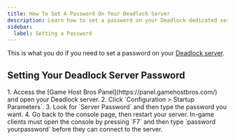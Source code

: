 ```yaml
---
title: How To Set A Password On Your Deadlock Server
description: Learn how to set a password on your Deadlock dedicated server.
sidebar:
  label: Setting a Password
---
```


This is what you do if you need to set a password on your [Deadlock server](https://www.gamehostbros.com/deadlock-server-hosting/).

## Setting Your Deadlock Server Password

<Steps>
1. Access the [Game Host Bros Panel](https://panel.gamehostbros.com/) and open your Deadlock server.
2. Click `Configuration > Startup Parameters`.
3. Look for `Server Password` and then type the password you want.
4. Go back to the console page, then restart your server.
</Steps>
In-game clients must open the console by pressing `F7` and then type `password yourpassword` before they can connect to the server.